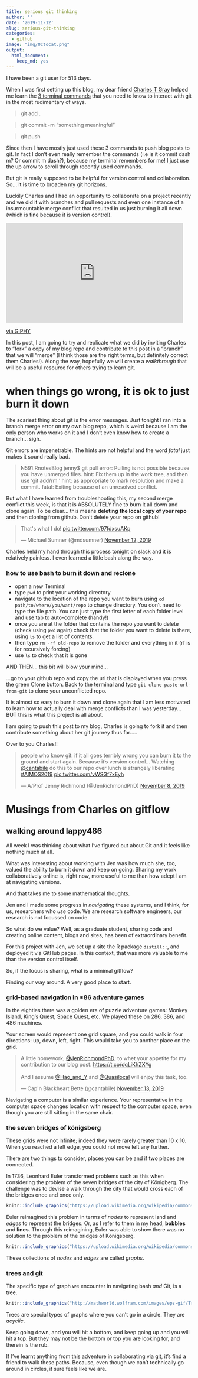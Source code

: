 ```yaml
---
title: serious git thinking
author: ''
date: '2019-11-12'
slug: serious-git-thinking
categories:
  - github
image: "img/Octocat.png"
output:
  html_document:
    keep_md: yes
---
```


I have been a git user for 513 days. 

When I was first setting up this blog, my dear friend [Charles T Gray](@cantabile) helped me learn the [3 terminal commands](http://jenrichmond.rbind.io/post/git-thinking/) that you need to know to interact with git in the most rudimentary of ways. 

> git add .

> git commit -m "something meaningful"

> git push

Since then I have mostly just used these 3 commands to push blog posts to git. In fact I don't even really remember the commands (i.e is it commit dash m? Or commit m dash?), because my terminal remembers for me! I just use the up arrow to scroll through recently used commands. 

But git is really supposed to be helpful for version control and collaboration. So... it is time to broaden my git horizons. 

Luckily Charles and I had an opportunity to collaborate on a project recently and we did it with branches and pull requests and even one instance of a insurmountable merge conflict that resulted in us just burning it all down (which is fine because it is version control). 

<iframe src="https://giphy.com/embed/3o6Mbjd61ZQMHoNg4M" width="480" height="270" frameBorder="0" class="giphy-embed" allowFullScreen></iframe><p><a href="https://giphy.com/gifs/music-video-britney-spears-toxic-3o6Mbjd61ZQMHoNg4M">via GIPHY</a></p>

In this post, I am going to try and replicate what we did by inviting Charles to "fork" a copy of my blog repo and contribute to this post in a "branch" that we will "merge" (I think those are the right terms, but definitely correct them Charles!). Along the way, hopefully we will create a *walkthrough* that will be a useful resource for others trying to learn git.  

# when things go wrong, it is ok to just burn it down

The scariest thing about git is the error messages. Just tonight I ran into a branch merge error on my own blog repo, which is weird because I am the only person who works on it and I don't even know how to create a branch... sigh. 

Git errors are impenetrable. The hints are not helpful and the word *fatal* just makes it sound really bad.

>N591:RnotesBlog jenny$ git pull
error: Pulling is not possible because you have unmerged files.
hint: Fix them up in the work tree, and then use 'git add/rm <file>'
hint: as appropriate to mark resolution and make a commit.
fatal: Exiting because of an unresolved conflict.

But what I have learned from troubleshooting this, my second merge conflict this week, is that it is ABSOLUTELY fine to burn it all down and clone again. To be clear... this means **deleting the local copy of your repo** and then cloning from github. Don't delete your repo on github!  

<blockquote class="twitter-tweet"><p lang="en" dir="ltr">That&#39;s what I do! <a href="https://t.co/97fdxsuAKp">pic.twitter.com/97fdxsuAKp</a></p>&mdash; Michael Sumner (@mdsumner) <a href="https://twitter.com/mdsumner/status/1194193067269447680?ref_src=twsrc%5Etfw">November 12, 2019</a></blockquote> <script async src="https://platform.twitter.com/widgets.js" charset="utf-8"></script>

Charles held my hand through this process tonight on slack and it is relatively painless. I even learned a little bash along the way. 

### how to use bash to burn it down and reclone

- open a new Terminal 
- type `pwd` to print your working directory
- navigate to the location of the repo you want to burn using `cd path/to/where/you/want/repo` to change directory. You don't need to type the file path. You can just type the first letter of each folder level and use tab to auto-complete (handy!)
- once you are at the folder that contains the repo you want to delete (check using `pwd` again) check that the folder you want to delete is there, using `ls` to get a list of contents.  
- then type `rm -rf old-repo` to remove the folder and everything in it (rf is for recursively forcing)
- use `ls` to check that it is gone

AND THEN... this bit will blow your mind...

...go to your github repo and copy the url that is displayed when you press the green Clone button. Back to the terminal and type `git clone paste-url-from-git` to clone your unconflicted repo. 

It is almost so easy to burn it down and clone again that I am less motivated to learn how to actually deal with merge conflicts than I was yesterday... BUT this is what this project is all about. 

I am going to push this post to my blog, Charles is going to fork it and then contribute something about her git journey thus far.....

Over to you Charles!!

<blockquote class="twitter-tweet"><p lang="en" dir="ltr">people who know git: if it all goes terribly wrong you can burn it to the ground and start again. Because it’s version control... Watching <a href="https://twitter.com/cantabile?ref_src=twsrc%5Etfw">@cantabile</a> do this to our repo over lunch is strangely liberating <a href="https://twitter.com/hashtag/AIMOS2019?src=hash&amp;ref_src=twsrc%5Etfw">#AIMOS2019</a> <a href="https://t.co/vWSGf7xEyh">pic.twitter.com/vWSGf7xEyh</a></p>&mdash; A/Prof Jenny Richmond (@JenRichmondPhD) <a href="https://twitter.com/JenRichmondPhD/status/1192618519105425408?ref_src=twsrc%5Etfw">November 8, 2019</a></blockquote> <script async src="https://platform.twitter.com/widgets.js" charset="utf-8"></script>

# Musings from Charles on gitflow

## walking around lappy486

All week I was thinking about what I've figured out about Git and it feels like nothing much at all. 

What was interesting about working with Jen was how much she, too, valued the ability to burn it down and keep on going. Sharing my work collaboratively online is, right now, more useful to me than how adept I am at navigating versions.  

And that takes me to some mathematical thoughts. 

Jen and I made some progress in _navigating_ these systems, and I think, for us, researchers who _use_ code. We are research software engineers, our research is not focussed on code.

So what do we value? Well, as a graduate student, sharing code and creating online content, blogs and sites, has been of extraordinary benefit. 

For this project with Jen, we set up a site the R package `distill::`, and deployed it via GitHub pages. In this context, that was more valuable to me than the version control itself. 

So, if the focus is sharing, what is a minimal gitflow? 

Finding our way around. A very good place to start.

### grid-based navigation in *86 adventure games

In the eighties there was a golden era of puzzle adventure games: Monkey Island, King's Quest, Space Quest, etc. We played these on 286, 386, and 486 machines. 

Your screen would represent one grid square, and you could walk in four directions: up, down, left, right. This would take you to another place on the grid. 

<blockquote class="twitter-tweet"><p lang="en" dir="ltr">A little homework, <a href="https://twitter.com/JenRichmondPhD?ref_src=twsrc%5Etfw">@JenRichmondPhD</a>; to whet your appetite for my contribution to our blog post. <a href="https://t.co/dqLiKhZXYg">https://t.co/dqLiKhZXYg</a><br><br>And I assume <a href="https://twitter.com/Hao_and_Y?ref_src=twsrc%5Etfw">@Hao_and_Y</a> and <a href="https://twitter.com/Quasilocal?ref_src=twsrc%5Etfw">@Quasilocal</a> will enjoy this task, too.</p>&mdash; Cap&#39;n Blackheart Bette (@cantabile) <a href="https://twitter.com/cantabile/status/1194737287902330880?ref_src=twsrc%5Etfw">November 13, 2019</a></blockquote> <script async src="https://platform.twitter.com/widgets.js" charset="utf-8"></script> 

Navigating a computer is a similar experience. Your representative in the computer space changes location with respect to the computer space, even though you are still sitting in the same chair. 

### the seven bridges of k&ouml;nigsberg 

These grids were not infinite; indeed they were rarely greater than 10 x 10. When you reached a left edge, you could not move left any further.

There are two things to consider, places you can be and if two places are connected.

In 1736, Leonhard Euler transformed problems such as this when considering the problem of the seven bridges of the city of K&ouml;nigberg. The challenge was to devise a walk through the city that would cross each of the bridges once and once only. 

```r

knitr::include_graphics("https://upload.wikimedia.org/wikipedia/commons/5/5d/Konigsberg_bridges.png")

```


Euler reimagined this problem in terms of _nodes_ to represent land and _edges_ to represent the bridges. Or, as I refer to them in my head, **bobbles** and **lines**. Through this reimagining, Euler was able to show there was no solution to the problem of the bridges of K&ouml;nigsberg.


```r

knitr::include_graphics("https://upload.wikimedia.org/wikipedia/commons/thumb/9/96/K%C3%B6nigsberg_graph.svg/1280px-K%C3%B6nigsberg_graph.svg.png")

```

These collections of _nodes_ and _edges_ are called _graphs_.

### trees and git

The specific type of graph we encounter in  navigating bash _and_ Git, is a tree.


```r

knitr::include_graphics("http://mathworld.wolfram.com/images/eps-gif/Trees_600.gif")

```

Trees are special types of graphs where you can't go in a circle. They are _acyclic_. 

Keep going down, and you will hit a bottom, and keep going up and you will hit a top. But they may not be the bottom or top you are looking for, and therein is the rub. 

If I've learnt anything from this adventure in collaborating via git, it's find a friend to walk these paths. Because, even though we can't technically go around in circles, it sure feels like we are. 
